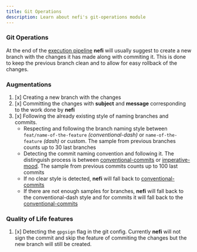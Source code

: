 ```yaml
---
title: Git Operations
description: Learn about nefi's git-operations module 
---
```


### Git Operations

At the end of the [execution pipeline] **nefi** will usually suggest to create a new branch with the changes it has made along with commiting it. This is done to keep the previous branch clean and to allow for easy rollback of the changes.

### Augmentations

1. [x] Creating a new branch with the changes
2. [x] Committing the changes with **subject** and **message** corresponding to the work done by **nefi** 
3. [x] Following the already existing style of naming branches and commits.
    - Respecting and following the branch naming style between `feat/name-of-the-feature` _(conventional-dash)_ or `name-of-the-feature` _(dash)_ or custom. The sample from previous branches counts up to 30 last branches
    - Detecting the commit naming convention and following it. The distinguish process is between [conventional-commits] or [imperative-mood]. The sample from previous commits counts up to 100 last commits
    - If no clear style is detected, **nefi** will fall back to [conventional-commits]
    - If there are not enough samples for branches, **nefi** will fall back to the conventional-dash style and for commits it will fall back to the [conventional-commits]

### Quality of Life features

1. [x] Detecting the `gpgsign` flag in the git config. Currently **nefi** will not sign the commit and skip the feature of commiting the changes but the new branch will still be created.


[execution pipeline]: /docs/usage/execution-pipeline
[conventional-commits]: https://www.conventionalcommits.org/
[imperative-mood]: /docs/usage/imperative-mood


